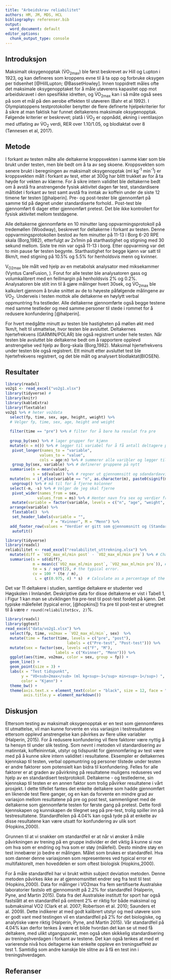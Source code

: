 ```yaml
---
title: "Arbeidskrav reliabilitet"
authors: HM, JM, MDS, HCL
bibliography: referenser.bib
output:
  word_document: default
editor_options: 
  chunk_output_type: console
---
```


## Introduksjon

Maksimalt oksygenopptak (V&#775;O~2max~) ble først beskrevet av Hill og Lupton i 1923, og kan defineres som kroppens evne til å ta opp og forbruke oksygen per tidsenhet [@HillLupton; @BassetHowley].
Innen toppidrett måles ofte det maksimale oksygenopptaket for å måle utøverens kapasitet opp mot arbeidskravet i den spesifikke idretten, og V&#775;O~2max~ kan i så måte også sees på som et mål på den aerobe effekten til utøveren (Bahr et al 1992)<!-- Fixa referensen -->. I Olympiatoppens testprotokoller benytter de flere definerte hjelpekriterier for å sikre at man faktisk har funnet deltakerens maksimale oksygenopptak. Følgende kriterier er beskrevet; platå i V&#775;O~2~<!-- Specialtecken och formatteringar kan läggas till i markdown med unicode och html-tecken OBS html tecken fungerar inte till word! --> er oppnådd, økning i ventilasjon med utflating av V&#775;O~2~ verdi, RER over 1.10/1.05<!-- Vilken gäller? -->, og blodlaktat over 8 (Tønnesen et al, 2017)<!-- Lägg till referens -->.


## Metode

I forkant av testen målte alle deltakerne kroppsvekten i samme klær som ble brukt under testen, men ble bedt om å ta av seg skoene. Kroppsvekten som senere brukt i beregningen av maksimalt oksygenopptak (ml kg^-1^ min^-1^) er kroppsvekten målt i forkant av test, etter at 300g har blitt trukket av for å ta høyde for vekten av klærne.<!-- Gör vi verkligen så här, verkar lite godtyckligt? --> For å sikre intern validitet ble deltakerne bedt om å avstå fra anstrengende fysisk aktivitet dagen før test, standardisere måltidet i forkant av test samt avstå fra inntak av koffein under de siste 12 timene før testen [@halperin]. Pre- og post-tester ble
gjennomført på samme tid på døgnet under standardiserte forhold.. Post-test ble
gjennomført 6 dager etter gjennomført pretest.<!-- Är det möjligt att förklara närmare vad som menas med pre- post? Man får intrycket av pre (före) något, men här ska det bara vara liknande förhållanden. Kanske undvika pre post och förklara i inledninga av metoden att två repeterade tester genomfördes, sedan kalla dessa test 1 och 2? --> Det ble ikke kontrollert for fysisk aktivitet mellom
testdagene. 

Alle deltakerne gjennomførte en 10 minutter lang oppvarmingsprotokoll på tredemøllen (Woodway<!-- Modell, Produktionsplats -->), beskrevet for deltakerne i forkant av testen. Denne oppvarmingsprotokollen bestod av fem minutter på 11-13 i Borg 6-20 RPE skala (Borg,1982<!--Lägg till referens -->), etterfulgt av 2x1min på starthastighet og stigning med 30 sekund mellom<!-- Lite förvirrande, var det en stigning var 30e sekund? -->. Siste tre min var også 11-13 i borg<!-- Anpassades då hastighet eller stigning? -->. Etter oppvarming var det to min pause før testen begynte. Starthastighet for begge kjønn<!-- Beskriv tabellen med försökspersonsdata i text--> var satt til 8km/t, med stigning på 10.5% og 5.5% for henholdsvis menn og kvinner. 

&#775;V<sub>O2max</sub> ble målt ved hjelp av en metabolsk analysator med miksekammer (Vyntus CareFusion, <!-- produktionsort -->). Forut for alle tester ble analysatoren gass og volumkalibrert med en feillmargin på henholdsvis 2% og 0.2%<!-- Vad betyder det? -->. Analysatoren ble stilt inn til å gjøre målinger hvert 30sek, og V&#775;O~2max~ ble kalkulert gjennom å bruke snittet av de to høyeste påfølgende målingene av V&#775;O~2~. Underveis i testen mottok alle deltakerne en høylytt verbal oppmuntring fra testleder<!-- Vad äger Halperin om det? -->. Alle deltakerne gjennomførte også begge testene med samme testleder og med samme personer til stede i rommet for å redusere konfundering [@halperin].


For hvert medgåtte minutt av testen ble hastigheten på møllen økt med 1km/t, helt til utmattelse, hvor testen ble avsluttet. Deltakernes hjertefrekvens (GARMIN/POLAR) ble også registrert under hele testen. Når testen ble avsluttet ble deltakerne bedt om å rapportere opplevd anstrengelse ved hjelp av Borg-skala (Borg,1982)<!-- Sätt in referens -->. Maksimal hjertefrekvens under testen ble også registrert. Ett minutt etter avsluttet test ble hjertefrekvens registrert, og det ble målt og analysert blodlaktat(BIOSEN).

## Resultater

```r
library(readxl)
vo2g1 <- read_excel("vo2g1.xlsx")
library(tidyverse) # 
library(knitr)
library(kableExtra)
library(flextable)
vo2g1 %>% # heter vo2data
  select(fp, time, sex, age, height, weight) %>% 
  # Velger fp, time, sex, age, height and weight
  
  filter(time == "pre") %>% # filter for å bare ha resulat fra pre
  
  group_by(sex) %>% # lager grupper for kjønn
  mutate(n = n()) %>% # legger til variabel for å få antall deltagere per kjønn
   pivot_longer(names_to = "variable", 
               values_to = "value", 
               cols = age:n) %>% # summerer alle varibler og legger til "varible" og "Value" som kolonne og variablene som rader
   group_by(sex, variable) %>% # definerer gruppene på nytt 
  summarise(m = mean(value), 
            s = sd(value)) %>% # regner ut gjennomnsitt og sdandardavvik og legger til som kolonne
  mutate(ms = if_else(variable == "n", as.character(m), paste0(signif(m, 3),  " (", signif(s, 3), ")"))) %>% # formaterer det på gunstig måte og bruker signif til å runde av desiamler.
   ungroup() %>% # må til for å fjerne kolonner
  select(-m, -s) %>% # Velger de jeg skal fjerne
   pivot_wider(names_from = sex, 
              values_from = ms) %>% # Henter navn fra sex og verdier fra values og danner en bredere tabell
   mutate(variable = factor(variable, levels = c("n", "age", "weight", "height"), labels = c("N", "Alder (år)", "Vekt (kg)", "Høyde (cm)"))) %>% # Endrer navn på variabler 
  arrange(variable) %>% 
   flextable()  %>%
   set_header_labels(variable = "",
                    F = "Kvinner", M = "Menn") %>%
  add_footer_row(values = "Verdier er gitt som gjennomsnitt og (Standardavvik)", colwidths = 3) %>%
   autofit()
```


```r
library(tidyverse)
library(readxl)
reliabilitet <- read_excel("realabilitet_uttrekning.xlsx") %>%
  mutate(diff = `VO2_max_ml/min post` - `VO2_max_ml/min pre`) %>% # Change/difference score
  summarise(s = sd(diff),
            m = mean(c(`VO2_max_ml/min post`, `VO2_max_ml/min pre`)), # mean
            te = s / sqrt(2), # the typical error. 
            cv = 100 * (te / m),
             L = qt(0.975, 4) * s)  # Calculate as a percentage of the mean
```



<!-- Flytta detta tidigare i rapporten, detta är metod. -->Det var 11 deltakere i studien, samtlige deltakere er studenter ved Høgskolen i Innlandet. Deskriptive data for disse deltakerne er vist i Tabell 1, i Figur 1 kan man se utviklingen fra pre-test til post-test fordelt på kjønn. Det typiske målefeilet (typical error, [@hopkins]) fra pre til post-test er utregnet til å være `r round(reliabilitet$cv, 2)`%.

<!-- All kod i figuren under kan settes i en pipe, lägg till figurtext till figuren med fig.cap i code chunken -->

```r
library(readxl)
library(ggtext)
read_excel("data/vo2g1.xlsx") %>%
  select(fp, time, vo2max = `VO2_max_ml/min`, sex)  %>%
  mutate(time = factor(time, levels = c("pre", "post"), 
                           labels = c("Pre-test", "Post-test"))) %>%
  mutate(sex = factor(sex, levels =c("F", "M"),
                      labels = c("Kvinner", "Menn"))) %>%
  ggplot(aes(time, vo2max, color = sex, group = fp)) + 
  geom_line() +
  geom_point(size = 3) +
  labs(x = "Test tidspunkt",
       y = "VO<sub>2max</sub> (ml kg<sup>-1</sup> min<sup>-1</sup>) ", 
       color = "Kjønn") +
  theme_bw() +
  theme(axis.text.x = element_text(color = "black", size = 12, face = "bold"), 
        axis.title.y = element_markdown())
```



## Diskusjon
<!-- Starta diskussion med de viktigaste resultaten, vilka var 4% TE -->
Ettersom testing av maksimalt oksygenopptak er en test som gjennomføres til utmattelse, vil man kunne forvente en viss variasjon i testresultatene ettersom opplevd anstrengelse kan påvirkes av flere ulike variabler (Halperin, 2015)<!-- Sätt in referens -->. For å redusere konfundering<!-- osäker på om detta blir rätt på norsk, konfundering = tvil, det är en faktor eller variable som kan vara konfunderande, kan det stämma? Vi önksar dessutom undvika effekten av dessa konfunderande faktorer. Här krävs alltså lite tydligare språkbruk --> vil flere faktorer være nyttig å ta hensyn til under slik testing. Som nevnt i metoden vil standardisering av matinntak, koffeininntak, utstyr og tidspunkt for gjennomføring av test være med på å kunne sikre intern validitet i resultatene. Eksempler er deltakernes kjennskap til testen, verbal oppmuntring og personer tilstede under testen er andre faktorer som potensielt kan bidra til konfundering. Felles for alle faktorer er at graden av påvirkning på resultatene muligens reduseres ved hjelp av en standardisert testprotokoll. Deltakerne - og testlederne, sin kjennskap til testen er en annen faktor som trolig påvirker resultatene i vårt prosjekt. I dette tilfellet fantes det enkelte deltakere som hadde gjennomført en liknende test flere ganger, og en kan da forvente en mindre grad av variasjon mellom resultatene på pre og post test, sammenlignet med de deltakerne som gjennomførte testen for første gang på pretest. Dette fordi kjennskapen og kunnskapen de tilegnet seg på pre-test, trolig spiller inn på testresultatene. Standardfeilen<!-- hitta ett bättre ord eftersom standardfeil är standard error i statistiken --> på 4.04% kan også tyde på at enkelte av disse resultatene kan være utsatt for
konfundering av ulik sort (Hopkins,2000)<!-- Fixa referenser -->. 

Grunnen til at vi snakker om standardfeil er at når vi ønsker å måle påvirkningen av trening på en gruppe individer er det viktig å kunne si noe om hva som er endring og hva som er støy (målefeil). Desto mindre støy en test innebærer jo bedre er målingen.  Målet som brukes er standardfeil. Hva som danner denne variasjonen som representeres ved typical error er multifaktorelt, men hoveddelen er som oftest biologisk (Hopkins,2000).<!-- Fixa formatering --> 

For å måle standardfeil har vi brukt within subject deviation metoden. Denne metoden påvirkes ikke av at gjennomsnittet endrer seg fra test til test (Hopkins,2000). Data for målinger i VO2max fra fem sertifiserte Australske laboratorier fastslo ett gjennomsnitt på 2.2% for standardfeil (Halperin, Pyne, and Martin 2015). Data fra det Australske institutt for sport har også fastslått at en standardfeil på omtrent 2% er riktig for både maksimal og submaksimal VO2 (Clark et al. 2007; Robertson et al. 2010; Saunders et al. 2009). Dette indikerer at med godt kalibrert utstyr og med utøvere som er godt vant med testingen vil en standardfeil på 2% for det biologiske, og analytiske være riktig (Halperin, Pyne, and Martin 2015). <!--  Fixa referenser och formattering av ex VO2max-->
Vår standardfeil på 4.04% kan derfor tenkes å være et bilde hvordan det kan se ut med få deltakere, med ulikt utgangspunkt, men også uten skikkelig standardisering av treningshverdagen i forkant av testene. Det kan også tenkes at med et varierende nivå hos deltagerne kan enkelte oppleve en treningseffekt av test 1. Samtidig som andre kanskje ble slitne av å få en test inn i treningshverdagen. 

## Referanser